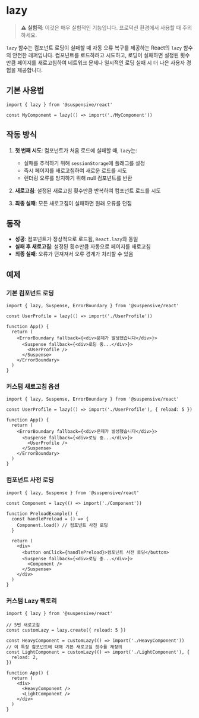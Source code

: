 # lazy

> **⚠️ 실험적**: 이것은 매우 실험적인 기능입니다. 프로덕션 환경에서 사용할 때 주의하세요.

`lazy` 함수는 컴포넌트 로딩이 실패할 때 자동 오류 복구를 제공하는 React의 `lazy` 함수의 안전한 래퍼입니다. 컴포넌트를 로드하려고 시도하고, 로딩이 실패하면 설정된 횟수만큼 페이지를 새로고침하여 네트워크 문제나 일시적인 로딩 실패 시 더 나은 사용자 경험을 제공합니다.

## 기본 사용법

```tsx
import { lazy } from '@suspensive/react'

const MyComponent = lazy(() => import('./MyComponent'))
```

## 작동 방식

1. **첫 번째 시도**: 컴포넌트가 처음 로드에 실패할 때, `lazy`는:

   - 실패를 추적하기 위해 `sessionStorage`에 플래그를 설정
   - 즉시 페이지를 새로고침하여 새로운 로드를 시도
   - 렌더링 오류를 방지하기 위해 null 컴포넌트를 반환

2. **새로고침**: 설정된 새로고침 횟수만큼 반복하여 컴포넌트 로드를 시도
3. **최종 실패**: 모든 새로고침이 실패하면 원래 오류를 던짐

## 동작

- **성공**: 컴포넌트가 정상적으로 로드됨, `React.lazy`와 동일
- **실패 후 새로고침**: 설정된 횟수만큼 자동으로 페이지를 새로고침
- **최종 실패**: 오류가 던져져서 오류 경계가 처리할 수 있음

## 예제

### 기본 컴포넌트 로딩

```tsx
import { lazy, Suspense, ErrorBoundary } from '@suspensive/react'

const UserProfile = lazy(() => import('./UserProfile'))

function App() {
  return (
    <ErrorBoundary fallback={<div>문제가 발생했습니다</div>}>
      <Suspense fallback={<div>로딩 중...</div>}>
        <UserProfile />
      </Suspense>
    </ErrorBoundary>
  )
}
```

### 커스텀 새로고침 옵션

```tsx
import { lazy, Suspense, ErrorBoundary } from '@suspensive/react'

const UserProfile = lazy(() => import('./UserProfile'), { reload: 5 })

function App() {
  return (
    <ErrorBoundary fallback={<div>문제가 발생했습니다</div>}>
      <Suspense fallback={<div>로딩 중...</div>}>
        <UserProfile />
      </Suspense>
    </ErrorBoundary>
  )
}
```

### 컴포넌트 사전 로딩

```tsx
import { lazy, Suspense } from '@suspensive/react'

const Component = lazy(() => import('./Component'))

function PreloadExample() {
  const handlePreload = () => {
    Component.load() // 컴포넌트 사전 로딩
  }

  return (
    <div>
      <button onClick={handlePreload}>컴포넌트 사전 로딩</button>
      <Suspense fallback={<div>로딩 중...</div>}>
        <Component />
      </Suspense>
    </div>
  )
}
```

### 커스텀 Lazy 팩토리

```tsx
import { lazy } from '@suspensive/react'

// 5번 새로고침
const customLazy = lazy.create({ reload: 5 })

const HeavyComponent = customLazy(() => import('./HeavyComponent'))
// 이 특정 컴포넌트에 대해 기본 새로고침 횟수를 재정의
const LightComponent = customLazy(() => import('./LightComponent'), {
  reload: 2,
})

function App() {
  return (
    <div>
      <HeavyComponent />
      <LightComponent />
    </div>
  )
}
```
